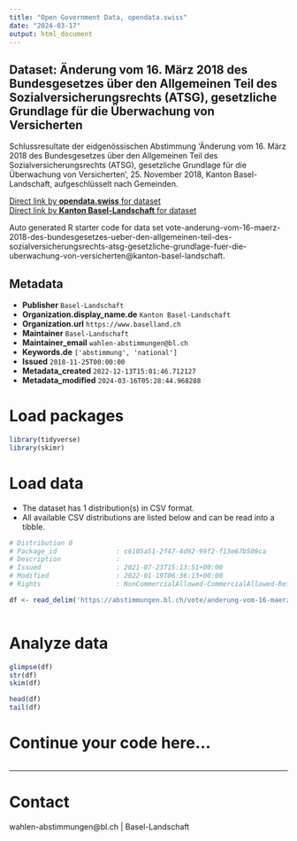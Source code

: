 ```yaml
---
title: "Open Government Data, opendata.swiss"
date: "2024-03-17"
output: html_document
---
```


## Dataset: Änderung vom 16. März 2018 des Bundesgesetzes über den Allgemeinen Teil des Sozialversicherungsrechts (ATSG), gesetzliche Grundlage für die Überwachung von Versicherten

Schlussresultate der eidgenössischen Abstimmung 'Änderung vom 16. März 2018 des Bundesgesetzes über den Allgemeinen Teil des Sozialversicherungsrechts (ATSG), gesetzliche Grundlage für die Überwachung von Versicherten', 25. November 2018, Kanton Basel-Landschaft, aufgeschlüsselt nach Gemeinden.

[Direct link by **opendata.swiss** for dataset](https://opendata.swiss/de/dataset/anderung-vom-16-marz-2018-des-bundesgesetzes-uber-den-allgemeinen-teil-des-sozialversicherungsr)<br>
[Direct link by **Kanton Basel-Landschaft** for dataset](https://abstimmungen.bl.ch/vote/anderung-vom-16-maerz-2018-des-bundesgesetzes-ueber-den-allgemeinen-teil-des-sozialversicherungsrechts-atsg-gesetzliche-grundlage-fuer-die-uberwachung-von-versicherten/data)

Auto generated R starter code for data set vote-anderung-vom-16-maerz-2018-des-bundesgesetzes-ueber-den-allgemeinen-teil-des-sozialversicherungsrechts-atsg-gesetzliche-grundlage-fuer-die-uberwachung-von-versicherten@kanton-basel-landschaft.

## Metadata

- **Publisher** `Basel-Landschaft`
- **Organization.display_name.de** `Kanton Basel-Landschaft`
- **Organization.url** `https://www.baselland.ch`
- **Maintainer** `Basel-Landschaft`
- **Maintainer_email** `wahlen-abstimmungen@bl.ch`
- **Keywords.de** `['abstimmung', 'national']`
- **Issued** `2018-11-25T00:00:00`
- **Metadata_created** `2022-12-13T15:01:46.712127`
- **Metadata_modified** `2024-03-16T05:28:44.968288`


# Load packages

```r

library(tidyverse)
library(skimr)

```

# Load data

-   The dataset has 1 distribution(s) in CSV format.
-   All available CSV distributions are listed below and can be read into a tibble.

```r

# Distribution 0
# Package_id               : c6105a51-2f47-4d92-99f2-f13e67b509ca
# Description              : 
# Issued                   : 2021-07-23T15:13:51+00:00
# Modified                 : 2022-01-19T06:36:13+00:00
# Rights                   : NonCommercialAllowed-CommercialAllowed-ReferenceRequired

df <- read_delim('https://abstimmungen.bl.ch/vote/anderung-vom-16-maerz-2018-des-bundesgesetzes-ueber-den-allgemeinen-teil-des-sozialversicherungsrechts-atsg-gesetzliche-grundlage-fuer-die-uberwachung-von-versicherten/data-csv')



```

# Analyze data

```r

glimpse(df)
str(df)
skim(df)

head(df)
tail(df)

```

# Continue your code here...

```r

```

------------------------------------------------------------------------

# Contact

wahlen-abstimmungen@bl.ch | Basel-Landschaft
